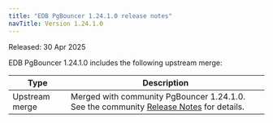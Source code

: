 ```yaml
---
title: "EDB PgBouncer 1.24.1.0 release notes"
navTitle: Version 1.24.1.0
---
```


Released: 30 Apr 2025

EDB PgBouncer 1.24.1.0 includes the following upstream merge:

| Type           | Description                                                                                                                                       |
|----------------|---------------------------------------------------------------------------------------------------------------------------------------------------|
| Upstream merge | Merged with community PgBouncer 1.24.1.0. See the community [Release Notes](https://www.pgbouncer.org/changelog.html#pgbouncer-124x) for details. |
